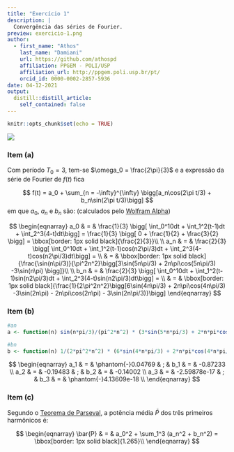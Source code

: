 ```yaml
---
title: "Exercício 1"
description: |
  Convergência das séries de Fourier.
preview: exercicio-1.png
author:
  - first_name: "Athos"
    last_name: "Damiani"
    url: https://github.com/athospd
    affiliation: PPGEM - POLI/USP
    affiliation_url: http://ppgem.poli.usp.br/pt/
    orcid_id: 0000-0002-2857-5936
date: 04-12-2021
output:
  distill::distill_article:
    self_contained: false
---
```



```r
knitr::opts_chunk$set(echo = TRUE)
```

![](exercicio-1.png)

### Item (a)

Com período $T_0=3$, tem-se $\omega_0 = \frac{2\pi}{3}$ e a expressão da série de Fourier de $f(t)$ fica

$$
f(t) = a_0 + \sum_{n = -\infty}^{\infty} \bigg[a_n\cos(2\pi t/3) + b_n\sin(2\pi t/3)\bigg] 
$$
em que $a_0$, $a_n$ e $b_n$ são: (calculados pelo [Wolfram Alpha](https://www.wolframalpha.com/))

$$
\begin{eqnarray}
a_0 & = & \frac{1}{3} \bigg[ \int_0^10dt + \int_1^2(t-1)dt + \int_2^3(4-t)dt\bigg] = \frac{1}{3} \bigg[ 0 + \frac{1}{2} + \frac{3}{2} \bigg] = \bbox[border: 1px solid black]{\frac{2}{3}}\\
\\
a_n & = & \frac{2}{3} \bigg[ \int_0^10dt + \int_1^2(t-1)cos(n2\pi/3)dt + \int_2^3(4-t)cos(n2\pi/3)dt\bigg] = \\
    & = & \bbox[border: 1px solid black]{\frac{\sin(n\pi/3)}{\pi^2n^2}\bigg[3\sin(5n\pi/3) + 2n\pi\cos(5n\pi/3) -3\sin(n\pi) \bigg]}\\
    \\
b_n & = & \frac{2}{3} \bigg[ \int_0^10dt + \int_1^2(t-1)sin(n2\pi/3)dt + \int_2^3(4-t)sin(n2\pi/3)dt\bigg] = \\
    & = & \bbox[border: 1px solid black]{\frac{1}{2\pi^2n^2}\bigg[6\sin(4n\pi/3)  + 2n\pi\cos(4n\pi/3) -3\sin(2n\pi) - 2n\pi\cos(2n\pi)  - 3\sin(2n\pi/3)}\bigg]
\end{eqnarray}
$$

### Item (b)

```r
#an
a <- function(n) sin(n*pi/3)/(pi^2*n^2) * (3*sin(5*n*pi/3) + 2*n*pi*cos(5*n*pi/3) - 3*sin(n*pi))

#bn
b <- function(n) 1/(2*pi^2*n^2) * (6*sin(4*n*pi/3) + 2*n*pi*cos(4*n*pi/3) - 3*sin(2*n*pi) - 2*n*pi*cos(2*n*pi) - 3 * sin(2*n*pi/3))
```


$$
\begin{eqnarray}
a_1 & = & \phantom{-}0.04769  & ; & b_1 & = &  -0.87233 \\
a_2 & = & -0.19483    & ; & b_2 & = &  -0.14002 \\
a_3 & = & -2.59878e-17 & ; & b_3 & = &  \phantom{-}4.13609e-18 \\
\end{eqnarray}
$$

### Item (c)

Segundo o [Teorema de Parseval](http://people.math.harvard.edu/~knill/teaching/math22b2019/handouts/lecture31.pdf), a potẽncia média $\bar{P}$ dos três primeiros harmônicos é:

$$
\begin{eqnarray}
\bar{P} & = & a_0^2 + \sum_1^3 (a_n^2 + b_n^2) = \bbox[border: 1px solid black]{1.265}\\
\end{eqnarray}
$$



